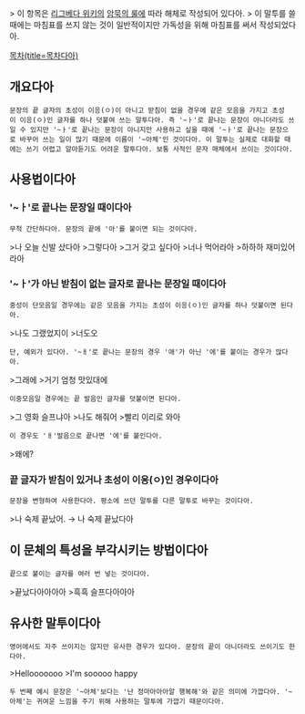 > 이 항목은 [[리그베다 위키]]의 [[암묵의 룰]]에 따라 해체로 작성되어 있다아.
> 이 말투를 쓸 때에는 마침표를 쓰지 않는 것이 일반적이지만 가독성을 위해 마침표를 써서 작성되었다아.

[[목차(title=목차다아)]]

== 개요다아 ==
 문장의 끝 글자의 초성이 이응(ㅇ)이 아니고 받침이 없을 경우에 같은 모음을 가지고 초성이 이응(ㅇ)인 글자를 하나 덧붙여 쓰는 말투다아. 즉 '~ㅏ'로 끝나는 문장이 아니더라도 쓰일 수 있지만 '~ㅏ'로 끝나는 문장이 아니지만 사용하고 싶을 때에 '~ㅏ'로 끝나는 문장으로 바꾸어 쓰는 일이 많기 때문에 이름이 '~아체'인 것이다아. 이 말투는 실제로 대화할 때에는 쓰기 어렵고 알아듣기도 어려운 말투다아. 보통 사적인 문자 매체에서 쓰이는 것이다아.

== 사용법이다아 ==
=== '~ㅏ'로 끝나는 문장일 때이다아 ===
 무척 간단하다아. 문장의 끝에 '아'를 붙이면 되는 것이다아.

>나 오늘 신발 샀다아
>그렇다아
>그거 갖고 싶다아
>너나 먹어라아
>하하하 재미있어라아

=== '~ㅏ'가 아닌 받침이 없는 글자로 끝나는 문장일 때이다아 ===
 중성이 단모음일 경우에는 같은 모음을 가지는 초성이 이응(ㅇ)인 글자를 하나 덧붙이면 된다아.

>나도 그랬었지이
>너도오

 단, 예외가 있다아. '~ㅐ'로 끝나는 문장의 경우 '애'가 아닌 '에'를 붙이는 경우가 많다아.

>그래에
>거기 엄청 맛있대에

 이중모음일 경우에는 끝 발음인 글자를 덧붙이면 된다아.

>그 영화 슬프냐아
>나도 해줘어
>빨리 이리로 와아

 이 경우도 'ㅐ'발음으로 끝나면 '에'를 붙인다아.

>왜에?

=== 끝 글자가 받침이 있거나 초성이 이응(ㅇ)인 경우이다아 ===
 문장을 변형하여 사용한다아. 평소에 쓰던 말투를 다른 말투로 바꾸는 것이다아.

>나 숙제 끝났어. → 나 숙제 끝났다아

== 이 문체의 특성을 부각시키는 방법이다아 ==
 끝으로 붙이는 글자를 여러 번 넣는 것이다아.

>끝났다아아아아
>흑흑 슬프다아아아

== 유사한 말투이다아 ==
 영어에서도 자주 쓰이지는 않지만 유사한 경우가 있다아. 문장의 끝이 아니더라도 쓰이기도 한다아.

>Hellooooooo
>I'm sooooo happy

 두 번째 예시 문장은 '~아체'보다는 '난 정마아아아알 행복해'와 같은 의미에 가깝다아. '~아체'는 귀여운 느낌을 주기 위해 사용하는 말투에 가깝기 때문이다아.
